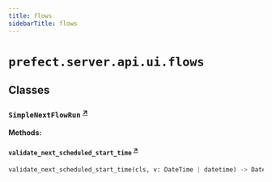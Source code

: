 ```yaml
---
title: flows
sidebarTitle: flows
---
```


# `prefect.server.api.ui.flows`

## Classes

### `SimpleNextFlowRun` <sup><a href="https://github.com/prefecthq/prefect/blob/main/src/prefect/server/api/ui/flows.py#L29" target="_blank">↗</a></sup>

**Methods:**

#### `validate_next_scheduled_start_time` <sup><a href="https://github.com/prefecthq/prefect/blob/main/src/prefect/server/api/ui/flows.py#L41" target="_blank">↗</a></sup>

```python
validate_next_scheduled_start_time(cls, v: DateTime | datetime) -> DateTime
```
